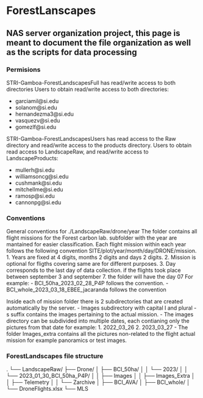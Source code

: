# ForestLanscapes
## NAS server organization project, this page is meant to document the file organization as well as the scripts for data processing

### Permisions

STRI-Gamboa-ForestLandscapesFull has read/write access to both directories
Users to obtain read/write access to both directories: 

- garciamil@si.edu
- solanom@si.edu
- hernandezma3@si.edu
- vasquezv@si.edu
- gomezlf@si.edu

STRI-Gamboa-ForestLandscapesUsers has read access to the Raw directory and read/write access to the products directory.
Users to obtain read access to LandscapeRaw, and read/write access to LandscapeProducts: 

- mullerh@si.edu
- williamsoncg@si.edu
- cushmank@si.edu
- mitchellme@si.edu
- ramosp@si.edu
- cannonpg@si.edu

### Conventions
General conventions for ./LandscapeRaw/drone/year
The folder contains all flight missions for the Forest carbon lab. subfolder with the year are mantained for easier classification.
Each flight mission within each year follows the following convention SITE/plot/year/month/day/DRONE/mission.
		1. Years are fixed at 4 digits, months 2 digits and days 2 digits.
		2. Mission is optional for fligths covering same are for different purposes.
		3. Day corresponds to the last day of data collection. if the flights took place between september 3 and september 7. the folder will have the day 07
For example:
- BCI_50ha_2023_02_28_P4P follows the convention. 
- BCI_whole_2023_03_18_EBEE_jacaranda follows the convention

Inside each of mission folder there is 2 subdirectories that are created automatically by the server. 
	- Images subdirectory with capital I and plural -s suffix contains the images pertaining to the actual mission. 
	- The images directory can be subdivided into multiple dates, each contianing only the pictures from that date for example:
			1. 2022_03_26
			2. 2023_03_27
	- The folder Images_extra contains all the pictures non-related to the flight actual mission for example panoramics or test images.


### ForestLandscapes file structure
.
└── LandscapeRaw/
    ├── Drone/
    │   ├── BCI_50ha/
    │   │   └── 2023/
    │   │       └── 2023_01_30_BCI_50ha_P4P/
    │   │           ├── Images
    │   │           ├── Images_Extra
    │   │           ├── Telemetry
    │   │           └── Zarchive
    │   ├── BCI_AVA/
    │   ├── BCI_whole/
    │   └── DroneFlights.xlsx
    └── MLS



